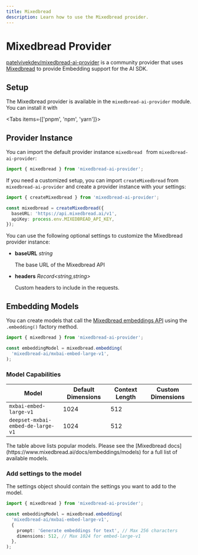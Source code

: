 ```yaml
---
title: Mixedbread
description: Learn how to use the Mixedbread provider.
---
```


# Mixedbread Provider

[patelvivekdev/mixedbread-ai-provider](https://github.com/patelvivekdev/mixedbread-ai-provider) is a community provider that uses [Mixedbread](https://www.mixedbread.ai/) to provide Embedding support for the AI SDK.

## Setup

The Mixedbread provider is available in the `mixedbread-ai-provider` module. You can install it with

<Tabs items={['pnpm', 'npm', 'yarn']}>
  <Tab>
    <Snippet text="pnpm add mixedbread-ai-provider" dark />
  </Tab>
  <Tab>
    <Snippet text="npm install mixedbread-ai-provider" dark />
  </Tab>
  <Tab>
    <Snippet text="yarn add mixedbread-ai-provider" dark />
  </Tab>
</Tabs>

## Provider Instance

You can import the default provider instance `mixedbread ` from `mixedbread-ai-provider`:

```ts
import { mixedbread } from 'mixedbread-ai-provider';
```

If you need a customized setup, you can import `createMixedbread` from `mixedbread-ai-provider` and create a provider instance with your settings:

```ts
import { createMixedbread } from 'mixedbread-ai-provider';

const mixedbread = createMixedbread({
  baseURL: 'https://api.mixedbread.ai/v1',
  apiKey: process.env.MIXEDBREAD_API_KEY,
});
```

You can use the following optional settings to customize the Mixedbread provider instance:

- **baseURL** _string_

  The base URL of the Mixedbread API

- **headers** _Record&lt;string,string&gt;_

  Custom headers to include in the requests.

## Embedding Models

You can create models that call the [Mixedbread embeddings API](https://www.mixedbread.ai/api-reference/endpoints/embeddings)
using the `.embedding()` factory method.

```ts
import { mixedbread } from 'mixedbread-ai-provider';

const embeddingModel = mixedbread.embedding(
  'mixedbread-ai/mxbai-embed-large-v1',
);
```

### Model Capabilities

| Model                             | Default Dimensions | Context Length | Custom Dimensions   |
| --------------------------------- | ------------------ | -------------- | ------------------- |
| `mxbai-embed-large-v1`            | 1024               | 512            | <Check size={18} /> |
| `deepset-mxbai-embed-de-large-v1` | 1024               | 512            | <Check size={18} /> |

<Note>
  The table above lists popular models. Please see the [Mixedbread
  docs](https://www.mixedbread.ai/docs/embeddings/models) for a full list of
  available models.
</Note>

### Add settings to the model

The settings object should contain the settings you want to add to the model.

```ts
import { mixedbread } from 'mixedbread-ai-provider';

const embeddingModel = mixedbread.embedding(
  'mixedbread-ai/mxbai-embed-large-v1',
  {
    prompt: 'Generate embeddings for text', // Max 256 characters
    dimensions: 512, // Max 1024 for embed-large-v1
  },
);
```
